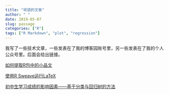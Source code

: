 ```yaml
---
title: "宋骁的文章"
author: " "
date: 2019-05-07
slug: passage
categories: ["R"]
tags: ["R Markdown", "plot", "regression"]
---
```


我写了一些技术文章，一些发表在了我的博客园账号里，另一些发表在了我的个人公众号里。后面会给出链接。

[如何提取R包中的小品文](https://mp.weixin.qq.com/s/yyJ3l7RTImYTKDrIynwmPA)

[使用R Sweave运行LaTeX](https://mp.weixin.qq.com/s/1JU2ILRt9E7jYyUKilDX8A)

[初中生学习成绩的影响因素——基于分类与回归树的方法](https://hsiaosong.netlify.com/edutree/)



